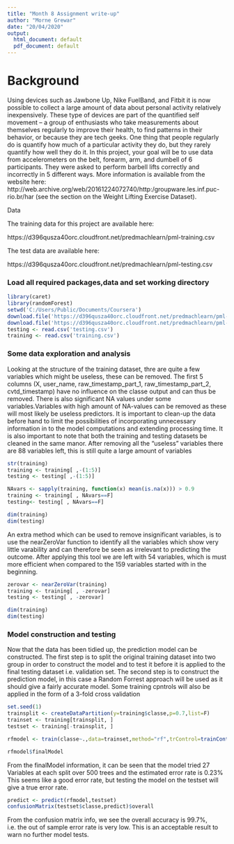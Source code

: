 ---
title: "Month 8 Assignment write-up"
author: "Morne Grewar"
date: "20/04/2020"
output:
  html_document: default
  pdf_document: default
---

# Background

Using devices such as Jawbone Up, Nike FuelBand, and Fitbit it is now possible to collect a large amount of data about personal activity relatively inexpensively. These type of devices are part of the quantified self movement – a group of enthusiasts who take measurements about themselves regularly to improve their health, to find patterns in their behavior, or because they are tech geeks. One thing that people regularly do is quantify how much of a particular activity they do, but they rarely quantify how well they do it. In this project, your goal will be to use data from accelerometers on the belt, forearm, arm, and dumbell of 6 participants. They were asked to perform barbell lifts correctly and incorrectly in 5 different ways. More information is available from the website here: http://web.archive.org/web/20161224072740/http:/groupware.les.inf.puc-rio.br/har (see the section on the Weight Lifting Exercise Dataset).

Data

The training data for this project are available here:

https://d396qusza40orc.cloudfront.net/predmachlearn/pml-training.csv

The test data are available here:

https://d396qusza40orc.cloudfront.net/predmachlearn/pml-testing.csv

### Load all required packages,data and set working directory

```{r setup}
library(caret)
library(randomForest)
setwd('C:/Users/Public/Documents/Coursera')
download.file('https://d396qusza40orc.cloudfront.net/predmachlearn/pml-training.csv', 'training.csv')
download.file('https://d396qusza40orc.cloudfront.net/predmachlearn/pml-testing.csv', 'testing.csv')
testing <- read.csv('testing.csv')
training <- read.csv('training.csv')
```


### Some data exploration and analysis

Looking at the structure of the training dataset, thre are quite a few variables which might be useless, these can be removed. The first 5 columns (X, user_name, raw_timestamp_part_1, raw_timestamp_part_2, cvtd_timestamp) have no influence on the classe output and can thus be removed. There is also significant NA values under some variables.Variables with high amount of NA-values can be removed as these will most likely be useless predictors. It is important to clean-up the data before hand to limit the possibilities of incorporating unnecessary information in to the model computations and extending processing time. It is also important to note that both the training and testing datasets be cleaned in the same manor.
After removing all the "useless" variables there are 88 variables left, this is still quite a large amount of variables

```{r UselessVariables,echo=F}
str(training)
training <- training[ ,-(1:5)]
testing <- testing[ ,-(1:5)]

NAvars <- sapply(training, function(x) mean(is.na(x))) > 0.9
training <- training[ , NAvars==F]
testing<- testing[ , NAvars==F]

```

```{r Dim1}
dim(training)
dim(testing)

```

An extra method which can be used to remove insignificant variables, is to use the nearZeroVar function to identify all the variables which show very little varability and can therefore be seen as irrelevant to predicting the outcome. After applying this tool we are left with 54 variables, which is must more efficient when compared to the 159 variables started with in the beginning. 

```{r NearZeroVar,echo=F}
zerovar <- nearZeroVar(training)
training <- training[ , -zerovar]
testing <- testing[ , -zerovar]
```

```{r Dim2}
dim(training)
dim(testing)

```

### Model construction and testing

Now that the data has been tidied up, the prediction model can be constructed. The first step is to split the original training dataset into two group in order to construct the model and to test it before it is applied to the final testing dataset i.e. validation set. The second step is to construct the prediction model, in this case a Random Forrest approach will be used as it should give a fairly accurate model. Some training cpntrols will also be applied in the form of a 3-fold cross validation

```{r DataSplit,echo=F}
set.seed(1)
trainsplit <- createDataPartition(y=training$classe,p=0.7,list=F)
trainset <- training[trainsplit, ]
testset <- training[-trainsplit, ]

rfmodel <- train(classe~.,data=trainset,method="rf",trControl=trainControl(method="cv", number=3, verboseIter=F))
```

```{r Model}
rfmodel$finalModel
```

From the finalModel information, it can be seen that the model tried 27 Variables at each split over 500 trees and the estimated error rate is 0.23%
This seems like a good error rate, but testing the model on the testset will give a true error rate. 


```{r ModelTest}
predict <- predict(rfmodel,testset)
confusionMatrix(testset$classe,predict)$overall
```

From the confusion matrix info, we see the overall accuracy is 99.7%, i.e. the out of sample error rate is very low. This is an acceptable result to warn no further model tests.




